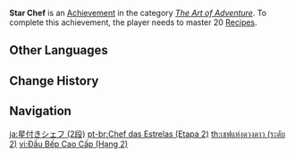 {{Achievement Infobox
|title        = Star Chef
|id           = 80012
|order id     = 0012
|category     = The Art of Adventure
|description  = Master 20 [[Recipes]].
|requirements = 
|primogems    = 10
|tracking     = Tracks how many recipes were mastered.
|topic        = Cooking
|set          = Star Chef
|tier         = 2
|tiers_total  = 3
}}
'''Star Chef''' is an [[Achievement]] in the category ''[[The Art of Adventure]]''. To complete this achievement, the player needs to master 20 [[Recipes]].
<!--
==Trivia==

==Video Guides==
{{EVT
|video1   = 
|caption1 = 
}}
-->
==Other Languages==
{{Transclude|Star Chef|Other Languages}}

==Change History==
{{Change History|1.0}}
<!--
==References==
{{Reflist}}
-->
==Navigation==
{{Achievement Navbox}}

[[ja:星付きシェフ (2段)]]
[[pt-br:Chef das Estrelas (Etapa 2)]]
[[th:เชฟแห่งดวงดาว (ระดับ 2)]]
[[vi:Đầu Bếp Cao Cấp (Hạng 2)]]